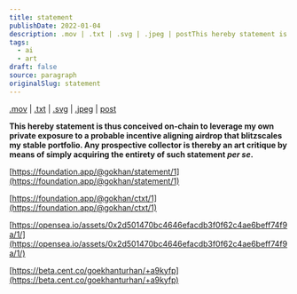 ```yaml
---
title: statement
publishDate: 2022-01-04
description: .mov | .txt | .svg | .jpeg | postThis hereby statement is thus conceived on-chain to leverage my own private exposure to a probable incentive alignin......
tags:
  - ai
  - art
draft: false
source: paragraph
originalSlug: statement
---
```



[.mov](https://foundation.app/@gokhan/statement/1) | [.txt](https://zora.co/collections/zora/7279) | [.svg](https://opensea.io/assets/0x2d501470bc4646efacdb3f0f62c4ae6beff74f9a/1/) | [.jpeg](https://foundation.app/@gokhan/ctxt/1) | [post](https://beta.cent.co/goekhanturhan/+a9kyfp)

**This hereby statement is thus conceived on-chain to leverage my own private exposure to a probable incentive aligning airdrop that blitzscales my stable portfolio. Any prospective collector is thereby an art critique by means of simply acquiring the entirety of such statement *per se*.**

[https://foundation.app/@gokhan/statement/1](https://foundation.app/@gokhan/statement/1)

<NFTEmbed url="https://zora.co/collections/zora/7279" />

[https://foundation.app/@gokhan/ctxt/1](https://foundation.app/@gokhan/ctxt/1)

[https://opensea.io/assets/0x2d501470bc4646efacdb3f0f62c4ae6beff74f9a/1/](https://opensea.io/assets/0x2d501470bc4646efacdb3f0f62c4ae6beff74f9a/1/)

[https://beta.cent.co/goekhanturhan/+a9kyfp](https://beta.cent.co/goekhanturhan/+a9kyfp)